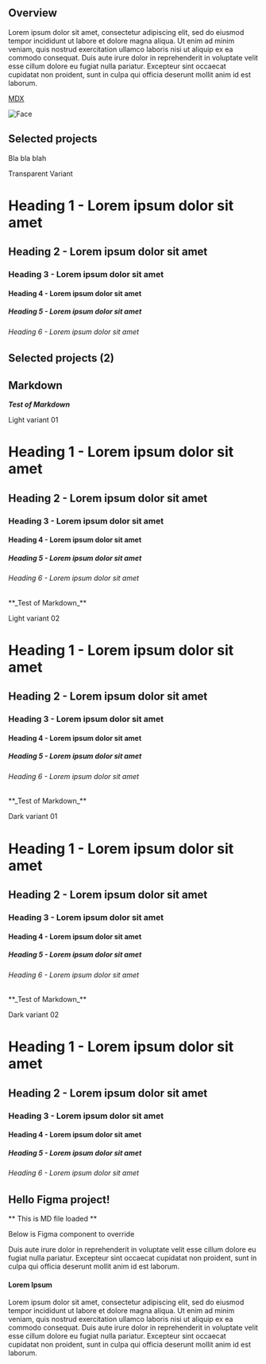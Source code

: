 ## Overview
  
Lorem ipsum dolor sit amet, consectetur adipiscing elit, sed do eiusmod tempor incididunt ut labore et dolore magna aliqua. Ut enim ad minim veniam, quis nostrud exercitation ullamco laboris nisi ut aliquip ex ea commodo consequat. Duis aute irure dolor in reprehenderit in voluptate velit esse cillum dolore eu fugiat nulla pariatur. Excepteur sint occaecat cupidatat non proident, sunt in culpa qui officia deserunt mollit anim id est laborum.

[MDX](https://mdxjs.com "title")


![Face](/portrait.png)

## Selected projects
	


<Row>
  <Column col={4} colSm={2} colMd={4} colLg={4} >
    Bla bla blah
  </Column>
    <Column col={4} colSm={2} colMd={4} colLg={4} noGutter>
    <Card ratio="1x1" dark />
    <Card ratio="2x1" dark />
    <Card ratio="2x1" dark />
  </Column>
  <Column col={4} colSm={2} colMd={4} colLg={4} noGutter>  
    <Card ratio="2x1" dark />
    <Card ratio="2x1" dark />
    <Card ratio="1x1" dark />
  </Column>

</Row>



<Row>
  <Column col={4} colMd={8} colLg={4} noGutter>
    <Card ratio="2x1" dark />
    <Card ratio="2x1" dark />
  </Column>
  <Card ratio="2x1" col={8} colMd={8} colLg={8} dark />
  

  <Column col={4} colMd={4} colLg={4} noGutter>
    <Card ratio="1x2" dark />
  </Column>
  <Column col={4} colMd={4} colLg={4} noGutter>
    <Card ratio="1x1" dark />
    <Card ratio="1x1" dark />
  </Column>
  <Column col={4} colMd={8} colLg={4} noGutter>
    <Card ratio="2x1" dark />
    <Card ratio="1x1" dark />
  </Column>

  <Card ratio="4x3" col={8} colMd={8} colLg={8} dark />
</Row>





<Container row>
<Column empty col={1} colMd={2} colLg={4} />
<Column col={11}>


Transparent Variant

# Heading 1 - Lorem ipsum dolor sit amet
## Heading 2 - Lorem ipsum dolor sit amet
### Heading 3 - Lorem ipsum dolor sit amet
#### Heading 4 - Lorem ipsum dolor sit amet
##### Heading 5 - Lorem ipsum dolor sit amet
###### Heading 6 - Lorem ipsum dolor sit amet
</Column>
</Container>

## Selected projects (2)

<Section>
<Row>
  <Column col={3} colMd={4} colLg={8} noGutter>
    <ImageCard ratio="1x1" dark />
  </Column>
  <Column col={3} colMd={2} colLg={4} noGutter>
    <ImageCard dark />
    <Card ratio="2x1" dark />
    <Card ratio="2x1" dark />
  </Column>
  <ImageCard col={6} colSm={2} colMd={4} colLg={4} dark />
  <ImageCard col={3} colMd={2} colLg={4} dark />
  <ImageCard col={3} colMd={2} colLg={4} dark />
</Row>
</Section>

## Markdown
<Container row>
<Column empty col={1} />
<Column col={11}>

**_Test of Markdown_**

Light variant 01

# Heading 1 - Lorem ipsum dolor sit amet
## Heading 2 - Lorem ipsum dolor sit amet
### Heading 3 - Lorem ipsum dolor sit amet
#### Heading 4 - Lorem ipsum dolor sit amet
##### Heading 5 - Lorem ipsum dolor sit amet
###### Heading 6 - Lorem ipsum dolor sit amet

</Column>
</Container>

<Container row theme="g20">
<Column empty col={1} />
<Column col={11}>
**_Test of Markdown_**

Light variant 02

# Heading 1 - Lorem ipsum dolor sit amet
## Heading 2 - Lorem ipsum dolor sit amet
### Heading 3 - Lorem ipsum dolor sit amet
#### Heading 4 - Lorem ipsum dolor sit amet
##### Heading 5 - Lorem ipsum dolor sit amet
###### Heading 6 - Lorem ipsum dolor sit amet
</Column>
</Container>

<Container row theme="g90">
<Column empty col={1} />
<Column col={11}>
**_Test of Markdown_**

Dark variant 01

# Heading 1 - Lorem ipsum dolor sit amet
## Heading 2 - Lorem ipsum dolor sit amet
### Heading 3 - Lorem ipsum dolor sit amet
#### Heading 4 - Lorem ipsum dolor sit amet
##### Heading 5 - Lorem ipsum dolor sit amet
###### Heading 6 - Lorem ipsum dolor sit amet
</Column>
</Container>

<Container row theme="g100">
<Column empty col={1} />
<Column col={11}>
**_Test of Markdown_**

Dark variant 02

# Heading 1 - Lorem ipsum dolor sit amet
## Heading 2 - Lorem ipsum dolor sit amet
### Heading 3 - Lorem ipsum dolor sit amet
#### Heading 4 - Lorem ipsum dolor sit amet
##### Heading 5 - Lorem ipsum dolor sit amet
###### Heading 6 - Lorem ipsum dolor sit amet
</Column>
</Container>

## Hello Figma project!

** This is MD file loaded **

Below is Figma component to override

Duis aute irure dolor in reprehenderit in voluptate velit esse cillum dolore eu fugiat nulla pariatur. Excepteur sint occaecat cupidatat non proident, sunt in culpa qui officia deserunt mollit anim id est laborum.

<!-- 
<Section row>
<Column gutter >
This is sample Figma file loaded in Markdown content
</Column>

<Column colMd={8} colLg={8} col={9} >
<Figma 
  source="4xx6pd9m10KoPFBsPCXQRA/Flow-My-Song?node-id=1%3A3"
/>
</Column>
</Section>


<Section row>
<Column colMd={8} colLg={8} col={6}>
<Figma 
  source="bZDTumELH6oDY45Lqtmzf8/Profil-Software-Meditapp?node-id=0%3A1"
/>


</Column>
<Column gutterLeft >

This is sample Figma file loaded in Markdown content

</Column>
</Section>


<Section row>
<Column colMd={8} colLg={12} col={12}>
<Figma 
  prototype
  source="LTVExgHHrDq71bIofzUPgj/XtraMile?node-id=31%3A290"
/>

</Column>
</Section> 
-->


#### Lorem Ipsum
  Lorem ipsum dolor sit amet, consectetur adipiscing elit, sed do eiusmod tempor incididunt ut labore et dolore magna aliqua. Ut enim ad minim veniam, quis nostrud exercitation ullamco laboris nisi ut aliquip ex ea commodo consequat. Duis aute irure dolor in reprehenderit in voluptate velit esse cillum dolore eu fugiat nulla pariatur. Excepteur sint occaecat cupidatat non proident, sunt in culpa qui officia deserunt mollit anim id est laborum.
